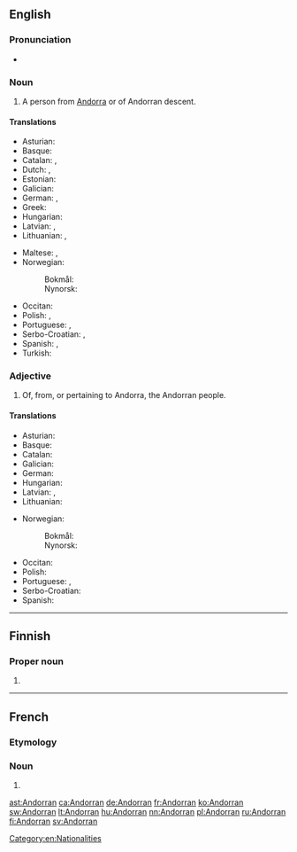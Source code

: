 {{also|andorran}}
==English==

===Pronunciation===
* {{IPA|/ænˈdɔːɹən/}}

===Noun===
{{en-noun}}

# A person from [[Andorra]] or of Andorran descent.

====Translations====
{{trans-top|person from Andorra}}
* Asturian: {{t+|ast|andorranu|m}}
* Basque: {{t+|eu|andorratar}}
* Catalan: {{t-|ca|andorrà|m}}, {{t-|ca|andorrana|f}}
* Dutch: {{t+|nl|Andorrees|m}}, {{t+|nl|Andorrese|f}}
* Estonian: {{t-|et|andorralane}}
* Galician: {{t-|gl|andorrano|m}}
* German: {{t+|de|Andorraner|m}}, {{t+|de|Andorranerin|f}}
* Greek: {{t-|el|Ανδορρανός}}
* Hungarian: {{t+|hu|andorrai}}
* Latvian: {{t-|lv|andorietis|m}}, {{t-|lv|andoriete|f}}
* Lithuanian: {{t+|lt|andorietis|m}}, {{t+|lt|andorietė|f}}
{{trans-mid}}
* Maltese: {{t-|mt|Andorrjan|m}}, {{t-|mt|Andorrjana|f}}
* Norwegian:
*: Bokmål: {{t+|nb|andorraner|m}}
*: Nynorsk: {{t+|nn|andorranar|m}}
* Occitan: {{t-|oc|andorran|m}}
* Polish: {{t+|pl|Andorczyk|m}}, {{t+|pl|Andorka|f}}
* Portuguese: {{t+|pt|andorrano|m}}, {{t-|pt|andorrense|m}}
* Serbo-Croatian: {{t-|sh|Andorac|m}}, {{t-|sh|Andorka|f}}
* Spanish: {{t+|es|andorrano|m}}, {{t-|es|andorrana|f}}
* Turkish: {{t+|tr|Andorralı}}
{{trans-bottom}}

===Adjective===
{{en-adj|-}}

# Of, from, or pertaining to Andorra, the Andorran people.

====Translations====
{{trans-top|pertaining to Andorra}}
* Asturian: {{t+|ast|andorranu}}
* Basque: {{t+|eu|andorratar}}
* Catalan: {{t-|ca|andorrà}}
* Galician: {{t-|gl|andorrano}}
* German: {{t+|de|andorranisch}}
* Hungarian: {{t+|hu|andorrai}}
* Latvian: {{t-|lv|andoriešu}}, {{t-|lv|Andoras}}
* Lithuanian: {{t+|lt|andorietiškas}}
{{trans-mid}}
* Norwegian:
*: Bokmål: {{t-|nb|andorransk}}
*: Nynorsk: {{t+|nn|andorransk}}
* Occitan: {{t-|oc|andorran}}
* Polish: {{t+|pl|andorski|m}}
* Portuguese: {{t+|pt|andorrano}}, {{t-|pt|andorrense}}
* Serbo-Croatian: {{t-|sh|andorski}}
* Spanish: {{t+|es|andorrano}}
{{trans-bottom}}

[[Category:en:Nationalities]]

----

==Finnish==

===Proper noun===
{{head|fi|proper noun form}}

# {{fi-form of|type=proper noun|case=genitive|pl=singular|Andorra}}

----

==French==

===Etymology===
{{suffix|lang=fr|Andorre|an}}

===Noun===
{{fr-noun|m|f=Andorrane}}

# {{l/en|Andorran}}

[[ast:Andorran]]
[[ca:Andorran]]
[[de:Andorran]]
[[fr:Andorran]]
[[ko:Andorran]]
[[sw:Andorran]]
[[lt:Andorran]]
[[hu:Andorran]]
[[nn:Andorran]]
[[pl:Andorran]]
[[ru:Andorran]]
[[fi:Andorran]]
[[sv:Andorran]]